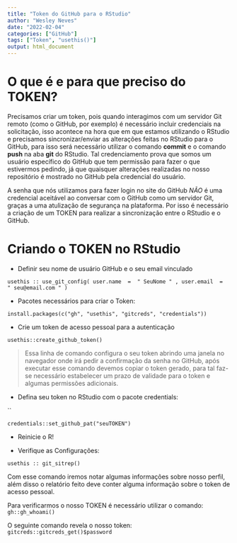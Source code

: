 ```yaml
---
title: "Token do GitHub para o RStudio"
author: "Wesley Neves"
date: "2022-02-04"
categories: ["GitHub"]
tags: ["Token", "usethis()"]
output: html_document
---
```


# O que é e para que preciso do TOKEN?

Precisamos criar um token, pois quando interagimos com um servidor Git remoto (como o GitHub, por exemplo) é necessário incluir credenciais na solicitação, isso acontece na hora que em que estamos utilizando o RStudio e precisamos sincronizar/enviar as alterações feitas no RStudio para o GitHub, para isso será necessário utilizar o comando **commit** e o comando **push** na aba **git** do RStudio. Tal credenciamento prova que somos um usuário específico do GitHub que tem permissão para fazer o que estivermos pedindo, já que quaisquer alterações realizadas no nosso repositório é mostrado no GitHub pela credencial do usuário.

A senha que nós utilizamos para fazer login no site do GitHub *NÃO* é uma credencial aceitável ao conversar com o GitHub como um servidor Git, graças a uma atulização de segurança na plataforma. Por isso é necessário a criação de um TOKEN para realizar a sincronização entre o RStudio e o GitHub.

# Criando o TOKEN no RStudio

-   Definir seu nome de usuário GitHub e o seu email vinculado

`usethis :: use_git_config( user.name  =  " SeuNome " , user.email  =  " seu@email.com " )`

-   Pacotes necessários para criar o Token:

`install.packages(c("gh", "usethis", "gitcreds", "credentials"))`

-   Crie um token de acesso pessoal para a autenticação

`usethis::create_github_token()`

> Essa linha de comando configura o seu token abrindo uma janela no navegador onde irá pedir a confirmação da senha no GitHub, após executar esse comando devemos copiar o token gerado, para tal faz-se necessário estabelecer um prazo de validade para o token e algumas permissões adicionais.

-   Defina seu token no RStudio com o pacote credentials:

``

`credentials::set_github_pat("seuTOKEN")`

-   Reinicie o R!

-   Verifique as Configurações:

`usethis :: git_sitrep()`

Com esse comando iremos notar algumas informações sobre nosso perfil, além disso o relatório feito deve conter alguma informação sobre o token de acesso pessoal.

Para verificarmos o nosso TOKEN é necessário utilizar o comando: `gh::gh_whoami()`

O seguinte comando revela o nosso token: `gitcreds::gitcreds_get()$password`
